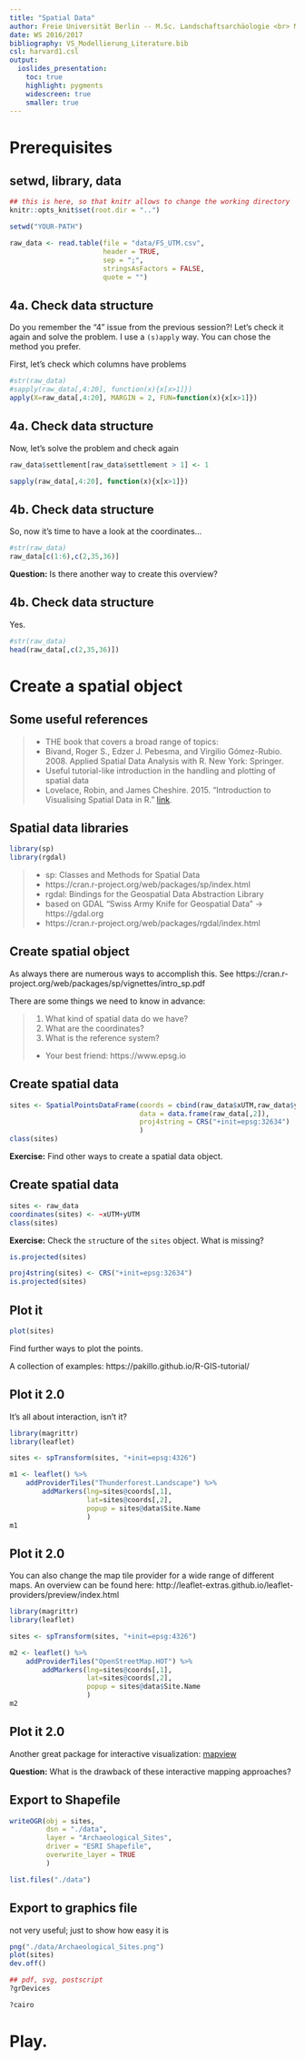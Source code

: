 ```yaml
---
title: "Spatial Data"
author: Freie Universität Berlin -- M.Sc. Landschaftsarchäologie <br> Modellieren in der Landschaftsarchäologie <br> Dr. Daniel Knitter (CAU Kiel) <br>
date: WS 2016/2017
bibliography: VS_Modellierung_Literature.bib
csl: harvard1.csl
output:
  ioslides_presentation:
    toc: true
    highlight: pygments
    widescreen: true
    smaller: true
---
```


# Prerequisites

## setwd, library, data {.build}

```r
## this is here, so that knitr allows to change the working directory
knitr::opts_knit$set(root.dir = "..")
```

```r
setwd("YOUR-PATH")
```	

```r
raw_data <- read.table(file = "data/FS_UTM.csv",
                       header = TRUE,
                       sep = ";",
                       stringsAsFactors = FALSE,
                       quote = "")
```

## 4a. Check data structure ## {.build}

Do you remember the "4" issue from the previous session?! Let's check it again and solve the problem. I use a `(s)apply` way. You can chose the method you prefer.

First, let's check which columns have problems

```r
#str(raw_data)
#sapply(raw_data[,4:20], function(x){x[x>1]})
apply(X=raw_data[,4:20], MARGIN = 2, FUN=function(x){x[x>1]})
```

## 4a. Check data structure ## {.build}

Now, let's solve the problem and check again

```r
raw_data$settlement[raw_data$settlement > 1] <- 1

sapply(raw_data[,4:20], function(x){x[x>1]})
```

## 4b. Check data structure ## {.build}

So, now it's time to have a look at the coordinates...

```r
#str(raw_data)
raw_data[c(1:6),c(2,35,36)]
```

**Question:** Is there another way to create this overview?

## 4b. Check data structure

Yes.

```r
#str(raw_data)
head(raw_data[,c(2,35,36)])
```

# Create a spatial object #

## Some useful references ##

> - THE book that covers a broad range of topics:
    + Bivand, Roger S., Edzer J. Pebesma, and Virgilio Gómez-Rubio. 2008. Applied Spatial Data Analysis with R. New York: Springer.
> - Useful tutorial-like introduction in the handling and plotting of spatial data
    + Lovelace, Robin, and James Cheshire. 2015. “Introduction to Visualising Spatial Data in R.” [link](https://github.com/Robinlovelace/Creating-maps-in-R/raw/master/intro-spatial-rl.pdf).

## Spatial data libraries ## 

```r
library(sp)
library(rgdal)
```

> - sp: Classes and Methods for Spatial Data
    + https://cran.r-project.org/web/packages/sp/index.html
> - rgdal: Bindings for the Geospatial Data Abstraction Library
    + based on GDAL "Swiss Army Knife for Geospatial Data" -> https://gdal.org
    + https://cran.r-project.org/web/packages/rgdal/index.html


## Create spatial object ##

As always there are numerous ways to accomplish this. See https://cran.r-project.org/web/packages/sp/vignettes/intro_sp.pdf

There are some things we need to know in advance:

> 1. What kind of spatial data do we have?
> 2. What are the coordinates?
> 3. What is the reference system?
    + Your best friend: https://www.epsg.io

## Create spatial data ##

```r
sites <- SpatialPointsDataFrame(coords = cbind(raw_data$xUTM,raw_data$yUTM),
                                data = data.frame(raw_data[,2]),
                                proj4string = CRS("+init=epsg:32634")
                                )
class(sites)
```

**Exercise:** Find other ways to create a spatial data object.

## Create spatial data ## {.build}

```r
sites <- raw_data
coordinates(sites) <- ~xUTM+yUTM
class(sites)
```

**Exercise:** Check the `str`ucture of the `sites` object. What is missing?

```r
is.projected(sites)
```

```r
proj4string(sites) <- CRS("+init=epsg:32634")
is.projected(sites)
```

## Plot it

```r
plot(sites)
```

Find further ways to plot the points.

A collection of examples: https://pakillo.github.io/R-GIS-tutorial/

## Plot it 2.0  {.columns-2 .build}

It's all about interaction, isn't it?

```r
library(magrittr)
library(leaflet)

sites <- spTransform(sites, "+init=epsg:4326")

m1 <- leaflet() %>%
    addProviderTiles("Thunderforest.Landscape") %>%
        addMarkers(lng=sites@coords[,1],
                   lat=sites@coords[,2],
                   popup = sites@data$Site.Name
                   )
m1
```

## Plot it 2.0  {.columns-2 .build}

You can also change the map tile provider for a wide range of different maps. An overview can be found here: http://leaflet-extras.github.io/leaflet-providers/preview/index.html

```r
library(magrittr)
library(leaflet)

sites <- spTransform(sites, "+init=epsg:4326")

m2 <- leaflet() %>%
    addProviderTiles("OpenStreetMap.HOT") %>%
        addMarkers(lng=sites@coords[,1],
                   lat=sites@coords[,2],
                   popup = sites@data$Site.Name
                   )
m2
```

## Plot it 2.0

Another great package for interactive visualization: [mapview](http://environmentalinformatics-marburg.github.io/web-presentations/20150723_mapView.html)

**Question:** What is the drawback of these interactive mapping approaches?

## Export to Shapefile

```r
writeOGR(obj = sites,
         dsn = "./data",
         layer = "Archaeological_Sites",
         driver = "ESRI Shapefile",
         overwrite_layer = TRUE
         )

list.files("./data")
```

## Export to graphics file

not very useful; just to show how easy it is

```r
png("./data/Archaeological_Sites.png")
plot(sites)
dev.off()

## pdf, svg, postscript
?grDevices

?cairo
```

# Play. 



